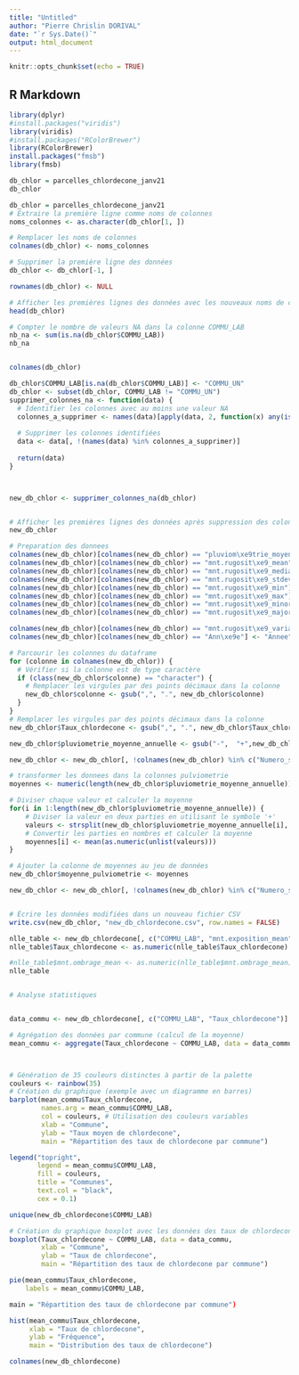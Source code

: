 ---
title: "Untitled"
author: "Pierre Chrislin DORIVAL"
date: "`r Sys.Date()`"
output: html_document
---

```{r setup, include=FALSE}
knitr::opts_chunk$set(echo = TRUE)
```

## R Markdown
```{r}
library(dplyr)
#install.packages("viridis")
library(viridis)
#install.packages("RColorBrewer")
library(RColorBrewer)
install.packages("fmsb")
library(fmsb)

```

```{r}
db_chlor = parcelles_chlordecone_janv21
db_chlor
```
```{r}
db_chlor = parcelles_chlordecone_janv21
# Extraire la première ligne comme noms de colonnes
noms_colonnes <- as.character(db_chlor[1, ])

# Remplacer les noms de colonnes
colnames(db_chlor) <- noms_colonnes

# Supprimer la première ligne des données
db_chlor <- db_chlor[-1, ]

rownames(db_chlor) <- NULL

# Afficher les premières lignes des données avec les nouveaux noms de colonnes
head(db_chlor)

```
```{r}
# Compter le nombre de valeurs NA dans la colonne COMMU_LAB
nb_na <- sum(is.na(db_chlor$COMMU_LAB))
nb_na



```




```{r}
colnames(db_chlor)
```
```{r}
db_chlor$COMMU_LAB[is.na(db_chlor$COMMU_LAB)] <- "COMMU_UN"
db_chlor <- subset(db_chlor, COMMU_LAB != "COMMU_UN")
supprimer_colonnes_na <- function(data) {
  # Identifier les colonnes avec au moins une valeur NA
  colonnes_a_supprimer <- names(data)[apply(data, 2, function(x) any(is.na(x)))]
  
  # Supprimer les colonnes identifiées
  data <- data[, !(names(data) %in% colonnes_a_supprimer)]
  
  return(data)
}



new_db_chlor <- supprimer_colonnes_na(db_chlor)


# Afficher les premières lignes des données après suppression des colonnes
new_db_chlor


```
```{r}

# Preparation des donnees
colnames(new_db_chlor)[colnames(new_db_chlor) == "pluviom\xe9trie_moyenne_annuelle"] <- "pluviometrie_moyenne_annuelle"
colnames(new_db_chlor)[colnames(new_db_chlor) == "mnt.rugosit\xe9_mean"] <- "mnt.rugosite_mean"
colnames(new_db_chlor)[colnames(new_db_chlor) == "mnt.rugosit\xe9_median"] <- "mnt.rugosite_median"
colnames(new_db_chlor)[colnames(new_db_chlor) == "mnt.rugosit\xe9_stdev"] <- "mnt.rugosite_stdev"
colnames(new_db_chlor)[colnames(new_db_chlor) == "mnt.rugosit\xe9_min"] <- "mnt.rugosite_min"
colnames(new_db_chlor)[colnames(new_db_chlor) == "mnt.rugosit\xe9_max"] <- "mnt.rugosite_max"
colnames(new_db_chlor)[colnames(new_db_chlor) == "mnt.rugosit\xe9_minority"] <- "mnt.rugosite_minority"
colnames(new_db_chlor)[colnames(new_db_chlor) == "mnt.rugosit\xe9_majority"] <- "mnt.rugosite_majority"

colnames(new_db_chlor)[colnames(new_db_chlor) == "mnt.rugosit\xe9_variance"] <- "mnt.rugosite_variance"
colnames(new_db_chlor)[colnames(new_db_chlor) == "Ann\xe9e"] <- "Annee"

# Parcourir les colonnes du dataframe
for (colonne in colnames(new_db_chlor)) {
  # Vérifier si la colonne est de type caractère
  if (class(new_db_chlor$colonne) == "character") {
    # Remplacer les virgules par des points décimaux dans la colonne
    new_db_chlor$colonne <- gsub(",", ".", new_db_chlor$colonne)
  }
}
# Remplacer les virgules par des points décimaux dans la colonne 
new_db_chlor$Taux_chlordecone <- gsub(",", ".", new_db_chlor$Taux_chlordecone)

new_db_chlor$pluviometrie_moyenne_annuelle <- gsub("-",  "+",new_db_chlor$pluviometrie_moyenne_annuelle)

new_db_chlor <- new_db_chlor[, !colnames(new_db_chlor) %in% c("Numero_sig", "ocs_gid", "ocs_code_us","Adresse_parcelle","ocs_ossature","ocs_id","ocs_code_cs","ocs_millesime","ocs_source","ocs_id_origine","ocs_code_or","Interet","Annee", "Origine_donnee","Code_insee_parcelle","Parcelle_cadastrale","Methode_prelevement")]

# transformer les donnees dans la colonnes pulviometrie
moyennes <- numeric(length(new_db_chlor$pluviometrie_moyenne_annuelle))

# Diviser chaque valeur et calculer la moyenne
for(i in 1:length(new_db_chlor$pluviometrie_moyenne_annuelle)) {
    # Diviser la valeur en deux parties en utilisant le symbole '+'
    valeurs <- strsplit(new_db_chlor$pluviometrie_moyenne_annuelle[i], "\\+")
    # Convertir les parties en nombres et calculer la moyenne
    moyennes[i] <- mean(as.numeric(unlist(valeurs)))
}

# Ajouter la colonne de moyennes au jeu de données
new_db_chlor$moyenne_pulviometrie <- moyennes

new_db_chlor <- new_db_chlor[, !colnames(new_db_chlor) %in% c("Numero_sig", "ocs_gid", "ocs_code_us","Adresse_parcelle","ocs_ossature","ocs_id","ocs_code_cs","ocs_millesime","ocs_source","ocs_id_origine","ocs_code_or","Interet","Annee", "Origine_donnee","Code_insee_parcelle","Parcelle_cadastrale","Methode_prelevement", "pluviometrie_moyenne_annuelle")]


# Écrire les données modifiées dans un nouveau fichier CSV
write.csv(new_db_chlor, "new_db_chlordecone.csv", row.names = FALSE)

```
```{r}

nlle_table <- new_db_chlordecone[, c("COMMU_LAB", "mnt.exposition_mean", "mnt.ombrage_mean","mnt.tri_mean","mnt.tpi_mean","Taux_chlordecone")] 
nlle_table$Taux_chlordecone <- as.numeric(nlle_table$Taux_chlordecone)

#nlle_table$mnt.ombrage_mean <- as.numeric(nlle_table$mnt.ombrage_mean)
nlle_table



```

```{r}
# Analyse statistiques


data_commu <- new_db_chlordecone[, c("COMMU_LAB", "Taux_chlordecone")]

# Agrégation des données par commune (calcul de la moyenne)
mean_commu <- aggregate(Taux_chlordecone ~ COMMU_LAB, data = data_commu, FUN = mean)



# Génération de 35 couleurs distinctes à partir de la palette
couleurs <- rainbow(35)
# Création du graphique (exemple avec un diagramme en barres)
barplot(mean_commu$Taux_chlordecone, 
        names.arg = mean_commu$COMMU_LAB, 
        col = couleurs, # Utilisation des couleurs variables
        xlab = "Commune", 
        ylab = "Taux moyen de chlordecone",
        main = "Répartition des taux de chlordecone par commune")

legend("topright", 
       legend = mean_commu$COMMU_LAB, 
       fill = couleurs, 
       title = "Communes",
       text.col = "black",   
       cex = 0.1) 
```
```{r}
unique(new_db_chlordecone$COMMU_LAB)
```

```{r}
# Création du graphique boxplot avec les données des taux de chlordecone par commune
boxplot(Taux_chlordecone ~ COMMU_LAB, data = data_commu, 
        xlab = "Commune", 
        ylab = "Taux de chlordecone",
        main = "Répartition des taux de chlordecone par commune")


```
```{r}
pie(mean_commu$Taux_chlordecone, 
    labels = mean_commu$COMMU_LAB,
```


```{r}
main = "Répartition des taux de chlordecone par commune")
```
        



```{r}
hist(mean_commu$Taux_chlordecone, 
     xlab = "Taux de chlordecone",
     ylab = "Fréquence",
     main = "Distribution des taux de chlordecone")
```
```{r}
colnames(new_db_chlordecone)
```


